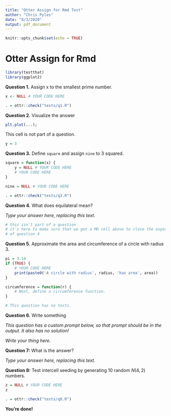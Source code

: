 ```yaml
---
title: "Otter Assign for Rmd Test"
author: "Chris Pyles"
date: "8/3/2020"
output: pdf_document
---
```


```r
knitr::opts_chunk$set(echo = TRUE)
```

# Otter Assign for Rmd

```r
library(testthat)
library(ggplot2)
```

**Question 1.** Assign x to the smallest prime number.

```r
x <- NULL # YOUR CODE HERE
```

```r
. = ottr::check("tests/q1.R")
```

**Question 2.** Visualize the answer

```r
plt.plot(...);
```

This cell is not part of a question.

```r
y = 3
```

**Question 3.** Define `square` and assign `nine` to 3 squared.

```r
square = function(x) {
    y = NULL # YOUR CODE HERE
    # YOUR CODE HERE
}

nine = NULL # YOUR CODE HERE
```

```r
. = ottr::check("tests/q3.R")
```

**Question 4.** What does equilateral mean?

_Type your answer here, replacing this text._

```r
# this isn't part of a question
# it's here to make sure that we get a MD cell above to close the export
# of question 4
```

**Question 5.** Approximate the area and circumference of a circle with radius 3.

```r
pi = 3.14
if (TRUE) {
    # YOUR CODE HERE
    print(paste0('A circle with radius', radius, 'has area', area))
}

circumference = function(r) {
    # Next, define a circumference function.
}
```

```r
# This question has no tests.
```

**Question 6.** Write something

_This question has a custom prompt below, so that prompt should be in the output. It also has no solution!_

_Write your thing here._

**Question 7:** What is the answer?

_Type your answer here, replacing this text._

**Question 8:** Test intercell seeding by generating 10 random $N(4,2)$ numbers.

```r
z = NULL # YOUR CODE HERE
z
```

```r
. = ottr::check("tests/q8.R")
```

**You're done!**
